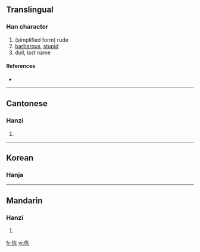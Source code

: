 ==Translingual==

===Han character===
{{Han char|rn=9|rad=人|as=05|sn=7|four=|canj=人大木 (OKD)}}

# (simplified form) rude
# [[barbarous]], [[stupid]]
# dull, last name

====References====
* {{Han ref|kx=0100.021|uh=3448|ud=13384}}

----

==Cantonese==

===Hanzi===
{{yue-hanzi|jyut=|y=dung1}}

# {{defn|Cantonese}}
----

==Korean==

===Hanja===
{{ko-hanja|hangeul=동|rv=dong|mr=tong|y=tong|eumhun=어리석다|ehrv=eoriseokda|ehmr=ŏrisŏkta|ehy=elisekta}}

----

==Mandarin==

===Hanzi===
{{cmn-hanzi|pin=[[dòng]] ([[dong4]])|wg=tung<sup>4</sup>}}

# {{defn|Mandarin}}

[[fr:㑈]]
[[vi:㑈]]